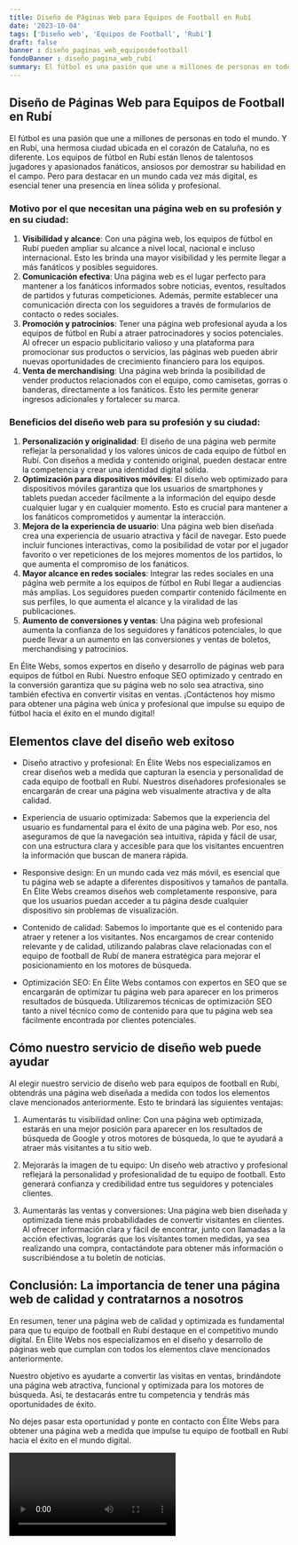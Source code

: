 ```yaml
---
title: Diseño de Páginas Web para Equipos de Football en Rubí
date: '2023-10-04'
tags: ['Diseño web', 'Equipos de Football', 'Rubí']
draft: false
banner : diseño_paginas_web_equiposdefootball
fondoBanner : diseño_pagina_web_rubí
summary: El fútbol es una pasión que une a millones de personas en todo el mundo. Y en Rubí, una hermosa ciudad ubicada en el corazón de Cataluña, no es diferente. Los equipos de fútbol en Rubí están llenos de talentosos jugadores y apasionados fanáticos, ansiosos por demostrar su habilidad en el campo. Pero para destacar en un mundo cada vez más digital, es esencial tener una presencia en línea sólida y profesional.
---
```


## Diseño de Páginas Web para Equipos de Football en Rubí

El fútbol es una pasión que une a millones de personas en todo el mundo. Y en Rubí, una hermosa ciudad ubicada en el corazón de Cataluña, no es diferente. Los equipos de fútbol en Rubí están llenos de talentosos jugadores y apasionados fanáticos, ansiosos por demostrar su habilidad en el campo. Pero para destacar en un mundo cada vez más digital, es esencial tener una presencia en línea sólida y profesional.

### Motivo por el que necesitan una página web en su profesión y en su ciudad:

1. **Visibilidad y alcance**: Con una página web, los equipos de fútbol en Rubí pueden ampliar su alcance a nivel local, nacional e incluso internacional. Esto les brinda una mayor visibilidad y les permite llegar a más fanáticos y posibles seguidores.
2. **Comunicación efectiva**: Una página web es el lugar perfecto para mantener a los fanáticos informados sobre noticias, eventos, resultados de partidos y futuras competiciones. Además, permite establecer una comunicación directa con los seguidores a través de formularios de contacto o redes sociales.
3. **Promoción y patrocinios**: Tener una página web profesional ayuda a los equipos de fútbol en Rubí a atraer patrocinadores y socios potenciales. Al ofrecer un espacio publicitario valioso y una plataforma para promocionar sus productos o servicios, las páginas web pueden abrir nuevas oportunidades de crecimiento financiero para los equipos.
4. **Venta de merchandising**: Una página web brinda la posibilidad de vender productos relacionados con el equipo, como camisetas, gorras o banderas, directamente a los fanáticos. Esto les permite generar ingresos adicionales y fortalecer su marca.

### Beneficios del diseño web para su profesión y su ciudad:

1. **Personalización y originalidad**: El diseño de una página web permite reflejar la personalidad y los valores únicos de cada equipo de fútbol en Rubí. Con diseños a medida y contenido original, pueden destacar entre la competencia y crear una identidad digital sólida.
2. **Optimización para dispositivos móviles**: El diseño web optimizado para dispositivos móviles garantiza que los usuarios de smartphones y tablets puedan acceder fácilmente a la información del equipo desde cualquier lugar y en cualquier momento. Esto es crucial para mantener a los fanáticos comprometidos y aumentar la interacción.
3. **Mejora de la experiencia de usuario**: Una página web bien diseñada crea una experiencia de usuario atractiva y fácil de navegar. Esto puede incluir funciones interactivas, como la posibilidad de votar por el jugador favorito o ver repeticiones de los mejores momentos de los partidos, lo que aumenta el compromiso de los fanáticos.
4. **Mayor alcance en redes sociales**: Integrar las redes sociales en una página web permite a los equipos de fútbol en Rubí llegar a audiencias más amplias. Los seguidores pueden compartir contenido fácilmente en sus perfiles, lo que aumenta el alcance y la viralidad de las publicaciones.
5. **Aumento de conversiones y ventas**: Una página web profesional aumenta la confianza de los seguidores y fanáticos potenciales, lo que puede llevar a un aumento en las conversiones y ventas de boletos, merchandising y patrocinios.

En Élite Webs, somos expertos en diseño y desarrollo de páginas web para equipos de fútbol en Rubí. Nuestro enfoque SEO optimizado y centrado en la conversión garantiza que su página web no solo sea atractiva, sino también efectiva en convertir visitas en ventas. ¡Contáctenos hoy mismo para obtener una página web única y profesional que impulse su equipo de fútbol hacia el éxito en el mundo digital!

<GifSeo />

<Cta />

## Elementos clave del diseño web exitoso

- Diseño atractivo y profesional: En Élite Webs nos especializamos en crear diseños web a medida que capturan la esencia y personalidad de cada equipo de football en Rubí. Nuestros diseñadores profesionales se encargarán de crear una página web visualmente atractiva y de alta calidad.

- Experiencia de usuario optimizada: Sabemos que la experiencia del usuario es fundamental para el éxito de una página web. Por eso, nos aseguramos de que la navegación sea intuitiva, rápida y fácil de usar, con una estructura clara y accesible para que los visitantes encuentren la información que buscan de manera rápida.

- Responsive design: En un mundo cada vez más móvil, es esencial que tu página web se adapte a diferentes dispositivos y tamaños de pantalla. En Élite Webs creamos diseños web completamente responsive, para que los usuarios puedan acceder a tu página desde cualquier dispositivo sin problemas de visualización.

- Contenido de calidad: Sabemos lo importante que es el contenido para atraer y retener a los visitantes. Nos encargamos de crear contenido relevante y de calidad, utilizando palabras clave relacionadas con el equipo de football de Rubí de manera estratégica para mejorar el posicionamiento en los motores de búsqueda.

- Optimización SEO: En Élite Webs contamos con expertos en SEO que se encargarán de optimizar tu página web para aparecer en los primeros resultados de búsqueda. Utilizaremos técnicas de optimización SEO tanto a nivel técnico como de contenido para que tu página web sea fácilmente encontrada por clientes potenciales.

## Cómo nuestro servicio de diseño web puede ayudar

Al elegir nuestro servicio de diseño web para equipos de football en Rubí, obtendrás una página web diseñada a medida con todos los elementos clave mencionados anteriormente. Esto te brindará las siguientes ventajas:

1. Aumentarás tu visibilidad online: Con una página web optimizada, estarás en una mejor posición para aparecer en los resultados de búsqueda de Google y otros motores de búsqueda, lo que te ayudará a atraer más visitantes a tu sitio web.

2. Mejorarás la imagen de tu equipo: Un diseño web atractivo y profesional reflejará la personalidad y profesionalidad de tu equipo de football. Esto generará confianza y credibilidad entre tus seguidores y potenciales clientes.

3. Aumentarás las ventas y conversiones: Una página web bien diseñada y optimizada tiene más probabilidades de convertir visitantes en clientes. Al ofrecer información clara y fácil de encontrar, junto con llamadas a la acción efectivas, lograrás que los visitantes tomen medidas, ya sea realizando una compra, contactándote para obtener más información o suscribiéndose a tu boletín de noticias.

## Conclusión: La importancia de tener una página web de calidad y contratarnos a nosotros

En resumen, tener una página web de calidad y optimizada es fundamental para que tu equipo de football en Rubí destaque en el competitivo mundo digital. En Élite Webs nos especializamos en el diseño y desarrollo de páginas web que cumplan con todos los elementos clave mencionados anteriormente.

Nuestro objetivo es ayudarte a convertir las visitas en ventas, brindándote una página web atractiva, funcional y optimizada para los motores de búsqueda. Así, te destacarás entre tu competencia y tendrás más oportunidades de éxito.

No dejes pasar esta oportunidad y ponte en contacto con Élite Webs para obtener una página web a medida que impulse tu equipo de football en Rubí hacia el éxito en el mundo digital.

<Video />

<CtaBot job='Equipos de Football' city='Rubí'/>

<Gmaps query='Rubí+españa+maps' />